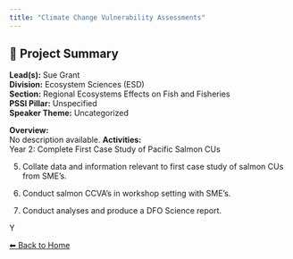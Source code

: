 ---
title: "Climate Change Vulnerability Assessments"
---

## 🧬 Project Summary

**Lead(s):** Sue Grant  
**Division:** Ecosystem Sciences (ESD)  
**Section:** Regional Ecosystems Effects on Fish and Fisheries  
**PSSI Pillar:** Unspecified  
**Speaker Theme:** Uncategorized  

**Overview:**  
No description available.
**Activities:**  
Year 2: Complete First Case Study of Pacific Salmon CUs 
5)	Collate data and information relevant to first case study of salmon CUs from SME’s.
6)	Conduct salmon CCVA’s in workshop setting with SME’s.
7)	Conduct analyses and produce a DFO Science report.
Y

[⬅ Back to Home](../index.qmd)
